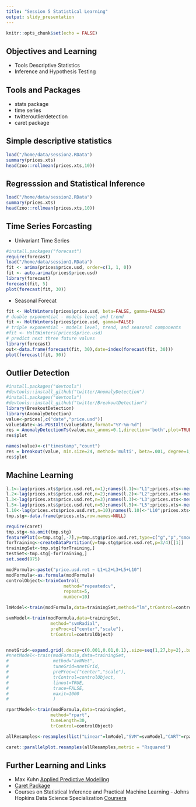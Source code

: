 ```yaml
---
title: "Session 5 Statistical Learning"
output: slidy_presentation
---
```


```r
knitr::opts_chunk$set(echo = FALSE)
```

## Objectives and Learning

- Tools Descriptive Statistics
- Inference and Hypothesis Testing

## Tools and Packages

- stats package
- time series
- twitteroutlierdetection
- caret package


## Simple descriptive statistics

```r
load("/home/data/session2.RData")
summary(prices.xts)
head(zoo::rollmean(prices.xts,10))
```

## Regresssion and Statistical Inference

```r
load("/home/data/session2.RData")
summary(prices.xts)
head(zoo::rollmean(prices.xts,10))
```

## Time Series Forcasting

- Univariant Time Series

```r
#install.packages("forecast")
require(forecast)
load("/home/data/session1.RData")
fit <- arima(prices$price.usd, order=c(1, 1, 0))
fit <- auto.arima(prices$price.usd)
library(forecast)
forecast(fit, 5)
plot(forecast(fit, 30))
```

- Seasonal Forecat


```r
fit <- HoltWinters(prices$price.usd, beta=FALSE, gamma=FALSE)
# double exponential - models level and trend
fit <- HoltWinters(prices$price.usd, gamma=FALSE)
# triple exponential - models level, trend, and seasonal components
#fit <- HoltWinters(prices$price.usd)
# predict next three future values
library(forecast)
out<-data.frame(forecast(fit, 30),date=index(forecast(fit, 30)))
plot(forecast(fit, 30))

```


## Outlier Detection 

```r
#install.packages("devtools")
#devtools::install_github("twitter/AnomalyDetection")
#install.packages("devtools")
#devtools::install_github("twitter/BreakoutDetection")
library(BreakoutDetection)
library(AnomalyDetection)
value<-prices[,c("date","price.usd")]
value$date<-as.POSIXlt(value$date,format="%Y-%m-%d")
res = AnomalyDetectionTs(value,max_anoms=0.1,direction='both',plot=TRUE)
res$plot

names(value)<-c("timestamp","count")
res = breakout(value, min.size=24, method='multi', beta=.001, degree=1, plot=TRUE)
res$plot

```

## Machine Learning

```r

l.1<-lag(prices.xts$price.usd.ret,n=1);names(l.1)<-"L1";prices.xts<-merge(prices.xts,l.1)
l.2<-lag(prices.xts$price.usd.ret,n=2);names(l.2)<-"L2";prices.xts<-merge(prices.xts,l.2)
l.3<-lag(prices.xts$price.usd.ret,n=3);names(l.3)<-"L3";prices.xts<-merge(prices.xts,l.3)
l.5<-lag(prices.xts$price.usd.ret,n=5);names(l.5)<-"L5";prices.xts<-merge(prices.xts,l.5)
l.10<-lag(prices.xts$price.usd.ret,n=10);names(l.10)<-"L10";prices.xts<-merge(prices.xts,l.10)
tmp.stg<-data.frame(prices.xts,row.names=NULL)
```

```r
require(caret)
tmp.stg<-na.omit(tmp.stg)
featurePlot(x=tmp.stg[,-7],y=tmp.stg$price.usd.ret,type=c("g","p","smooth"))
forTraining<-createDataPartition(y=tmp.stg$price.usd.ret,p=3/4)[[1]]
trainingSet<-tmp.stg[forTraining,]
testSet<-tmp.stg[-forTraining,]
set.seed(975)

modFormula<-paste("price.usd.ret ~ L1+L2+L3+L5+L10")
modFormula<-as.formula(modFormula)
controlObject<-trainControl(
                      method="repeatedcv",
                      repeats=5,
                      number=10)

lmModel<-train(modFormula,data=trainingSet,method="lm",trControl=controlObject)

svmModel<-train(modFormula,data=trainingSet,
                 method="svmRadial",
                 preProc=c("center","scale"),
                 trControl=controlObject)


nnetGrid<-expand.grid(.decay=c(0.001,0.01,0.1),.size=seq(1,27,by=2),.bag=FALSE)
#nnetModel<-train(modFormula,data=trainingSet,
#                 method="avNNet",
#                 tuneGrid=nnetGrid,
#                 preProc=c("center","scale"),
#                 trControl=controlObject,
#                 linout=TRUE,
#                 trace=FALSE,
#                 maxit=1000
#                 )

rpartModel<-train(modFormula,data=trainingSet,
                 method="rpart",
                 tuneLength=30,
                 trControl=controlObject)

allResamples<-resamples(list("Linear"=lmModel,"SVM"=svmModel,"CART"=rpartModel))

caret::parallelplot.resamples(allResamples,metric = "Rsquared")

```

## Further Learning and Links

- Max Kuhn [Applied Predictive Modelling](http://appliedpredictivemodeling.com/)
- [Caret Package](http://topepo.github.io/caret/index.html)
- Courses on Statistical Inference and Practical Machine Learning - Johns Hopkins Data Science Specialization [Coursera](https://www.coursera.org/specializations/jhu-data-science)






